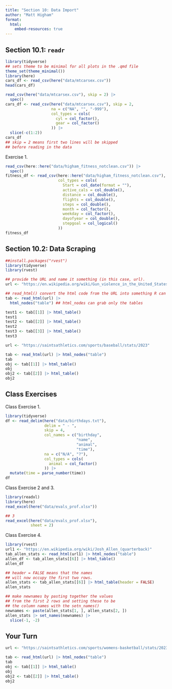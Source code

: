 ```yaml
---
title: "Section 10: Data Import"
author: "Matt Higham"
format: 
  html:
    embed-resources: true
---
```


## Section 10.1: `readr`

```r
library(tidyverse)
## sets theme to be minimal for all plots in the .qmd file
theme_set(theme_minimal())
library(here)
cars_df <- read_csv(here("data/mtcarsex.csv"))
head(cars_df)

read_csv(here("data/mtcarsex.csv"), skip = 2) |>
  spec()
cars_df <- read_csv(here("data/mtcarsex.csv"), skip = 2,
                    na = c("NA", "", "-999"),
                    col_types = cols(
                      cyl = col_factor(),
                      gear = col_factor()
                    )) |>
  slice(-c(1:2))
cars_df
## skip = 2 means first two lines will be skipped
## before reading in the data

```

Exercise 1.

```r
read_csv(here::here("data/higham_fitness_notclean.csv")) |>
  spec()
fitness_df <- read_csv(here::here("data/higham_fitness_notclean.csv"),
                       col_types = cols(
                         Start = col_date(format = ""),
                         active_cals = col_double(),
                         distance = col_double(),
                         flights = col_double(),
                         steps = col_double(),
                         month = col_factor(),
                         weekday = col_factor(),
                         dayofyear = col_double(),
                         stepgoal = col_logical()
                       ))
fitness_df
```

## Section 10.2: Data Scraping

```r
##install.packages("rvest")
library(tidyverse)
library(rvest)

## provide the URL and name it something (in this case, url).
url <- "https://en.wikipedia.org/wiki/Gun_violence_in_the_United_States_by_state"

## read_html() convert the html code from the URL into something R can read
tab <- read_html(url) |> 
  html_nodes("table") ## html_nodes can grab only the tables 

test1 <- tab[[1]] |> html_table()
test1
test2 <- tab[[2]] |> html_table()
test2
test3 <- tab[[3]] |> html_table()
test3
```

```r
url <- "https://saintsathletics.com/sports/baseball/stats/2023"

tab <- read_html(url) |> html_nodes("table")
tab
obj <- tab[[1]] |> html_table()
obj
obj2 <- tab[[2]] |> html_table()
obj2
```

## Class Exercises

Class Exercise 1.

```r
library(tidyverse)
df <- read_delim(here("data/birthdays.txt"),
                 delim = " - ",
                 skip = 4,
                 col_names = c("birthday",
                               "name",
                               "animal",
                               "time"),
                 na = c("N/A", "?"),
                 col_types = cols(
                   animal = col_factor()
                 )) |>
  mutate(time = parse_number(time))
df
```

Class Exercise 2 and 3.

```r
library(readxl)
library(here)
read_excel(here("data/evals_prof.xlsx"))

## 3
read_excel(here("data/evals_prof.xlsx"),
           sheet = 2)
```

Class Exercise 4.

```r
library(rvest)
url1 <- "https://en.wikipedia.org/wiki/Josh_Allen_(quarterback)"
tab_allen_stats <- read_html(url1) |> html_nodes("table")
allen_df <- tab_allen_stats[[6]] |> html_table()
allen_df

## header = FALSE means that the names
## will now occupy the first two rows.
allen_stats <- tab_allen_stats[[6]] |> html_table(header = FALSE) 
allen_stats

## make newnames by pasting together the values 
## from the first 2 rows and setting these to be
## the column names with the setn_names()
newnames <- paste(allen_stats[1, ], allen_stats[2, ])
allen_stats |> set_names(newnames) |>
  slice(-1, -2)
```

## Your Turn

```r
url <- "https://saintsathletics.com/sports/womens-basketball/stats/2023-24/"

tab <- read_html(url) |> html_nodes("table")
tab
obj <- tab[[1]] |> html_table()
obj
obj2 <- tab[[2]] |> html_table()
obj2
```
